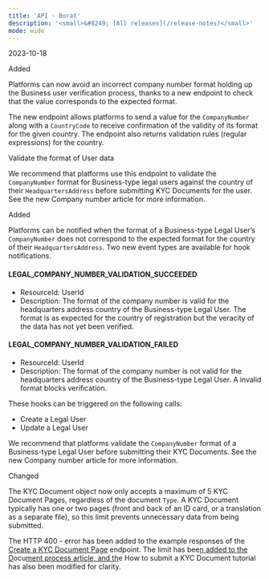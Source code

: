 ```yaml
---
title: 'API - Borat'  
description: '<small>&#8249; [All releases](/release-notes)</small>'
mode: wide
---
```

<span class="date">2023-10-18</span>  
  
  
<div class="pill pill-green">Added</div>  
  

Platforms can now avoid an incorrect company number format holding up the Business user verification process, thanks to a new endpoint to check that the value corresponds to the expected format.  

The new endpoint allows platforms to send a value for the `CompanyNumber` along with a `CountryCode` to receive confirmation of the validity of its format for the given country. The endpoint also returns validation rules (regular expressions) for the country.  

<Card title="Endpoint">Validate the format of User data</Card>  

We recommend that platforms use this endpoint to validate the `CompanyNumber` format for Business-type legal users against the country of their `HeadquartersAddress` before submitting KYC Documents for the user. See the new Company number article for more information.  
<div class="pill pill-green">Added</div>  
  

Platforms can be notified when the format of a Business-type Legal User’s `CompanyNumber` does not correspond to the expected format for the country of their `HeadquartersAddress`. Two new event types are available for hook notifications.<a href=""></a><a href=""></a>  

#### LEGAL_COMPANY_NUMBER_VALIDATION_SUCCEEDED  
- ResourceId: UserId  
- Description: The format of the company number is valid for the headquarters address country of the Business-type Legal User. The format is as expected for the country of registration but the veracity of the data has not yet been verified.  

#### LEGAL_COMPANY_NUMBER_VALIDATION_FAILED  
- ResourceId: UserId  
- Description: The format of the company number is not valid for the headquarters address country of the Business-type Legal User. A invalid format blocks verification.  

These hooks can be triggered on the following calls:  
- Create a Legal User  
- Update a Legal User  

We recommend that platforms validate the `CompanyNumber` format of a Business-type Legal User before submitting their KYC Documents. See the new Company number article for more information.  
<div class="pill pill-blue">Changed</div>
  

The KYC Document object now only accepts a maximum of 5 KYC Document Pages, regardless of the document `Type`. A KYC Document typically has one or two pages (front and back of an ID card, or a translation as a separate file), so this limit prevents unnecessary data from being submitted.  

The HTTP 400 - error has been added to the example responses of the <a href="">Create a KYC Document Page</a> endpoint. The limit has bee<a href="">n added to the D</a>ocu<a href="">ment process article, and th</a>e How to submit a KYC Document tutorial has also been modified for clarity.